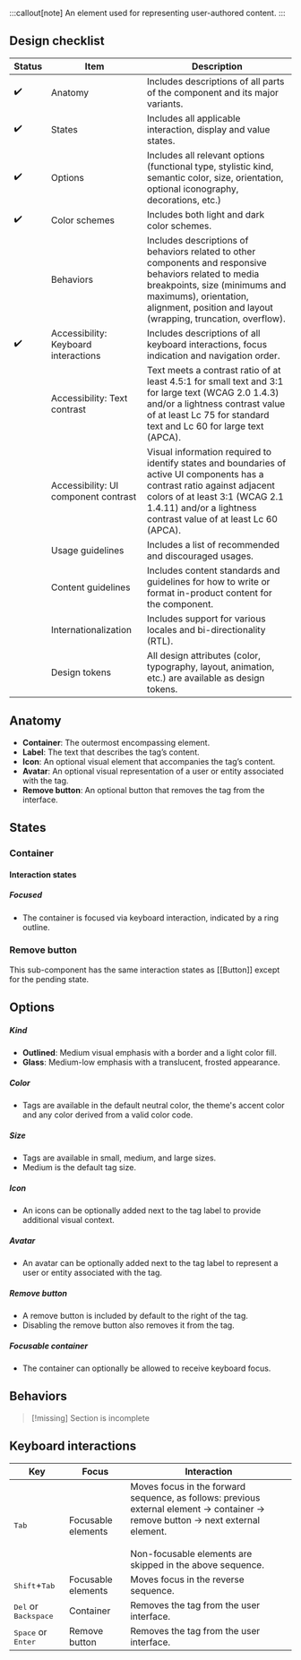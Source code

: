 :::callout[note]
An element used for representing user-authored content.
:::

## Design checklist

| Status | Item                                 | Description                                                                                                                                                                                                                       |
| ------ | ------------------------------------ | --------------------------------------------------------------------------------------------------------------------------------------------------------------------------------------------------------------------------------- |
| ✔️     | Anatomy                              | Includes descriptions of all parts of the component and its major variants.                                                                                                                                                       |
| ✔️     | States                               | Includes all applicable interaction, display and value states.                                                                                                                                                                    |
| ✔️     | Options                              | Includes all relevant options (functional type, stylistic kind, semantic color, size, orientation, optional iconography, decorations, etc.)                                                                                       |
| ✔️     | Color schemes                        | Includes both light and dark color schemes.                                                                                                                                                                                       |
|        | Behaviors                            | Includes descriptions of behaviors related to other components and responsive behaviors related to media breakpoints, size (minimums and maximums), orientation, alignment, position and layout (wrapping, truncation, overflow). |
| ✔️     | Accessibility: Keyboard interactions | Includes descriptions of all keyboard interactions, focus indication and navigation order.                                                                                                                                        |
|        | Accessibility: Text contrast         | Text meets a contrast ratio of at least 4.5:1 for small text and 3:1 for large text (WCAG 2.0 1.4.3) and/or a lightness contrast value of at least Lc 75 for standard text and Lc 60 for large text (APCA).                       |
|        | Accessibility: UI component contrast | Visual information required to identify states and boundaries of active UI components has a contrast ratio against adjacent colors of at least 3:1 (WCAG 2.1 1.4.11) and/or a lightness contrast value of at least Lc 60 (APCA).  |
|        | Usage guidelines                     | Includes a list of recommended and discouraged usages.                                                                                                                                                                            |
|        | Content guidelines                   | Includes content standards and guidelines for how to write or format in-product content for the component.                                                                                                                        |
|        | Internationalization                 | Includes support for various locales and bi-directionality (RTL).                                                                                                                                                                 |
|        | Design tokens                        | All design attributes (color, typography, layout, animation, etc.) are available as design tokens.                                                                                                                                |

## Anatomy

- **Container**: The outermost encompassing element.
- **Label**: The text that describes the tag’s content.
- **Icon**: An optional visual element that accompanies the tag’s content.
- **Avatar**: An optional visual representation of a user or entity associated with the tag.
- **Remove button**: An optional button that removes the tag from the interface.

## States

### Container

#### Interaction states

##### Focused

- The container is focused via keyboard interaction, indicated by a ring outline.

### Remove button

This sub-component has the same interaction states as [[Button]] except for the pending state.

## Options

##### Kind

- **Outlined**: Medium visual emphasis with a border and a light color fill.
- **Glass**: Medium-low emphasis with a translucent, frosted appearance.

##### Color

- Tags are available in the default neutral color, the theme's accent color and any color derived from a valid color code.

##### Size

- Tags are available in small, medium, and large sizes.
- Medium is the default tag size.

##### Icon

- An icons can be optionally added next to the tag label to provide additional visual context.

##### Avatar

- An avatar can be optionally added next to the tag label to represent a user or entity associated with the tag.

##### Remove button

- A remove button is included by default to the right of the tag.
- Disabling the remove button also removes it from the tag.

##### Focusable container

- The container can optionally be allowed to receive keyboard focus.

## Behaviors

> [!missing] Section is incomplete

## Keyboard interactions

| Key                                    | Focus              | Interaction                                                                                                                                                                                      |
| -------------------------------------- | ------------------ | ------------------------------------------------------------------------------------------------------------------------------------------------------------------------------------------------ |
| <kbd>Tab</kbd>                         | Focusable elements | Moves focus in the forward sequence, as follows: previous external element → container → remove button → next external element.<br></br>Non-focusable elements are skipped in the above sequence.|
| <kbd>Shift</kbd>+<kbd>Tab</kbd>        | Focusable elements | Moves focus in the reverse sequence.                                                                                                                                                             |
| <kbd>Del</kbd> or <kbd>Backspace</kbd> | Container          | Removes the tag from the user interface.                                                                                                                                                         |
| <kbd>Space</kbd> or <kbd>Enter</kbd>   | Remove button      | Removes the tag from the user interface.                                                                                                                                                         |